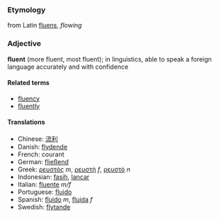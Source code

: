 ===Etymology===
from Latin [[fluens]], ''flowing''
===Adjective===
'''fluent''' (more fluent, most fluent); in linguistics, able to speak a foreign language accurately and with confidence

====Related terms====
*[[fluency]]
*[[fluently]]

====Translations====
*Chinese: [[流利]]
*Danish: [[flydende]]
*French: courant
*German: [[fließend]]
*Greek: [[ρευστός]] ''m'', [[ρευστή]] ''f'', [[ρευστό]] ''n''
*Indonesian: [[fasih]], [[lancar]]
*Italian: [[fluente]] ''m/f''
*Portuguese: [[fluido]]
*Spanish: [[fluido]] ''m'', [[fluida]] ''f''
*Swedish: [[flytande]]